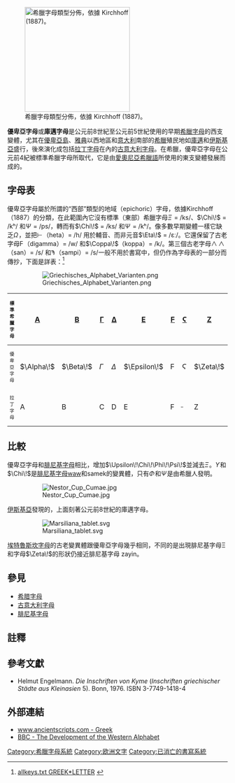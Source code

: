 {{Greek alphabet sidebar|Image=NAMA Alphabet grec.jpg|size=200px}}
[[File:Ancient Greek epichoric alphabets.svg|thumb|right|240px|希臘字母類型分佈，依據 Kirchhoff (1887)。
{{legend|#fcd7b2|西部、[[優卑亞島|優卑亞島]]、[[庫邁|庫邁]]等}}
{{legend|#a0a0ff|愛奧尼亞、阿提卡和科林斯}}
{{legend|#94f894|克里特島}}
]]

'''優卑亞字母'''或'''庫邁字母'''是公元前8世紀至公元前5世紀使用的早期[[希臘字母|希臘字母]]的西支變體，尤其在[[優卑亞島|優卑亞島]]、[[雅典|雅典]]以西地區和[[意大利|意大利]]南部的[[希臘|希臘]]殖民地如[[庫邁|庫邁]]和[[伊斯基亞|伊斯基亞]]盛行，後來演化成包括[[拉丁字母|拉丁字母]]在內的[[古意大利字母|古意大利字母]]。在希臘，優卑亞字母在公元前4紀被標準希臘字母所取代，它是由[[愛奧尼亞希臘語|愛奧尼亞希臘語]]所使用的東支變體發展而成的。

== 字母表 ==
優卑亞字母屬於所謂的“西部”類型的地域（epichoric）字母，依據Kirchhoff（1887）的分類，在此範圍內它沒有標準（東部）希臘字母<math>\Xi\!</math> = /ks/、<math>\Chi\!</math> = /kʰ/ 和<math>\Psi\!</math> = /ps/，轉而有<math>\Chi\!</math> = /ks/ 和<math>\Psi\!</math> = /kʰ/。像多數早期變體一樣它缺乏<math>\Omega\!</math>，並把<math>\vdash\!</math>（heta）= /h/ 用於輔音、而非元音<math>\Eta\!</math> = /ɛː/。它還保留了古老字母<math>\Digamma\!</math>（digamma）= /w/ 和<math>\Coppa\!</math>（koppa）= /k/。第三個古老字母<math>{\land\!\!\land}\!</math>（san）= /s/ 和<math>\Sampi\!</math>（sampi）= /s/一般不用於書寫中，但仍作為字母表的一部分而傳抄，下面是詳表：<ref>[http://www.unicode.org/Public/UCA/latest/allkeys.txt allkeys.txt GREEK*LETTER] {{Wayback|url=http://www.unicode.org/Public/UCA/latest/allkeys.txt |date=20131004234534 }} {{en}}</ref>

:[[File:Griechisches_Alphabet_Varianten.png|none]]

{|class="wikitable" style="font-size:150%;"
|-
!style="font-size:66%;" |標準希臘字母
|[[Α|Α]]
|[[Β|Β]]
|[[Γ|Γ]]
|[[Δ|Δ]]
|[[Ε|Ε]]
|[[Ϝ|Ϝ]]
|[[Ϛ|Ϛ]]
|[[Ζ|Ζ]]
|[[Ͱ|Ͱ]]
|[[Η|Η]]
|[[Θ|Θ]]
|[[Ι|Ι]]
|[[Κ|Κ]]
|[[Λ|Λ]]
|[[Μ|Μ]]
|[[Ν|Ν]]
|[[Ξ|Ξ]]
|[[Ο|Ο]]
|[[Π|Π]]
|[[Ϻ|Ϻ]]
|[[Ϙ|Ϙ]]
|[[Ρ|Ρ]]
|[[Σ|Σ]]
|[[Τ|Τ]]
|[[Υ|Υ]]
|[[Φ|Φ]]
|[[Χ|Χ]]
|[[Ψ|Ψ]]
|[[Ω|Ω]]
|[[Ͳ|Ͳ]]
|-
!style="font-size:66%;" |優卑亞字母
|<math>\Alpha\!</math>
|<math>\Beta\!</math>
|<math>\Gamma\!</math>
|<math>\Delta\!</math>
|<math>\Epsilon\!</math>
|<math>\Digamma\!</math>
|<math>\Stigma\!</math>
|<math>\Zeta\!</math>
|<math>\vdash\!</math>
|<math>\Eta\!</math>
|<math>\Theta\!</math>
|<math>\Iota\!</math>
|<math>\Kappa\!</math>
|<math>\Lambda\!</math>
|<math>\Mu\!</math>
|<math>\Nu\!</math>
|<math>\Xi\!</math>
|<math>\Omicron\!</math>
|<math>\Pi\!</math>
|<math>{\land\!\land}\!</math>
|<math>\Coppa\!</math>
|<math>\Rho\!</math>
|<math>\Sigma\!</math>
|<math>\Tau\!</math>
|<math>\Upsilon\!</math>
|<math>\Phi\!</math>
|<math>\Chi\!</math>
|<math>\Psi\!</math>
|<math>\Omega\!</math>
|<math>\Sampi\!</math>
|-
!style="font-size:66%;" |拉丁字母
|A
|B
|C
|D
|E
|F
|style="font-size:66%;" |–
|Z
|style="font-size:66%;" |–
|H
|style="font-size:66%;" |–
|I
|K
|L
|M
|N
|style="font-size:66%;" |–
|O
|P
|style="font-size:66%;" |–
|Q
|R
|S
|T
|V
|style="font-size:66%;" |–
|X
|style="font-size:66%;" |–
|style="font-size:66%;" |–
|style="font-size:66%;" |–
|}

==比較==
優卑亞字母和[[腓尼基字母|腓尼基字母]]相比，增加<math>\Upsilon\!\Chi\!\Phi\!\Psi\!</math>並減去<math>\Xi\!</math>。<math>\Upsilon\!</math>和<math>\Chi\!</math>是[[腓尼基字母|腓尼基字母]][[Waw_(letter)|waw]]和samek的變異體，只有<math>\Phi\!</math>和<math>\Psi\!</math>是由希臘人發明。
:[[File:Nestor_Cup_Cumae.jpg|none]]
[[伊斯基亞|伊斯基亞]]發現的{{tsl|en|Nestor's Cup|Nestor's Cup}}，上面刻著公元前8世紀的庫邁字母。
:[[File:Marsiliana_tablet.svg|none]]
[[埃特魯斯坎字母|埃特魯斯坎字母]]的古老變異體跟優卑亞字母幾乎相同，不同的是出現腓尼基字母Ξ和字母<math>\Zeta\!</math>的形狀仍接近腓尼基字母 zayin。

== 參見 ==
*[[希腊字母|希腊字母]]
*[[古意大利字母|古意大利字母]]
*[[腓尼基字母|腓尼基字母]]

==註釋==
{{reflist}}

==參考文獻==
{{refbegin}}
*Helmut Engelmann. ''Die Inschriften von Kyme'' (''Inschriften griechischer Städte aus Kleinasien'' 5). Bonn, 1976. ISBN 3-7749-1418-4
{{refend}}

== 外部連結 ==
*[https://web.archive.org/web/20090227063819/http://ancientscripts.com/greek.html www.ancientscripts.com - Greek] {{en}}
*[http://tickers.bbc.co.uk/dna/collective/A2451890 BBC - The Development of the Western Alphabet] {{Wayback|url=http://tickers.bbc.co.uk/dna/collective/A2451890 |date=20081118124411 }} {{en}}

{{List of writing systems}}
{{古希臘}}

[[Category:希臘字母系統|Category:希臘字母系統]]
[[Category:欧洲文字|Category:欧洲文字]]
[[Category:已消亡的書寫系統|Category:已消亡的書寫系統]]